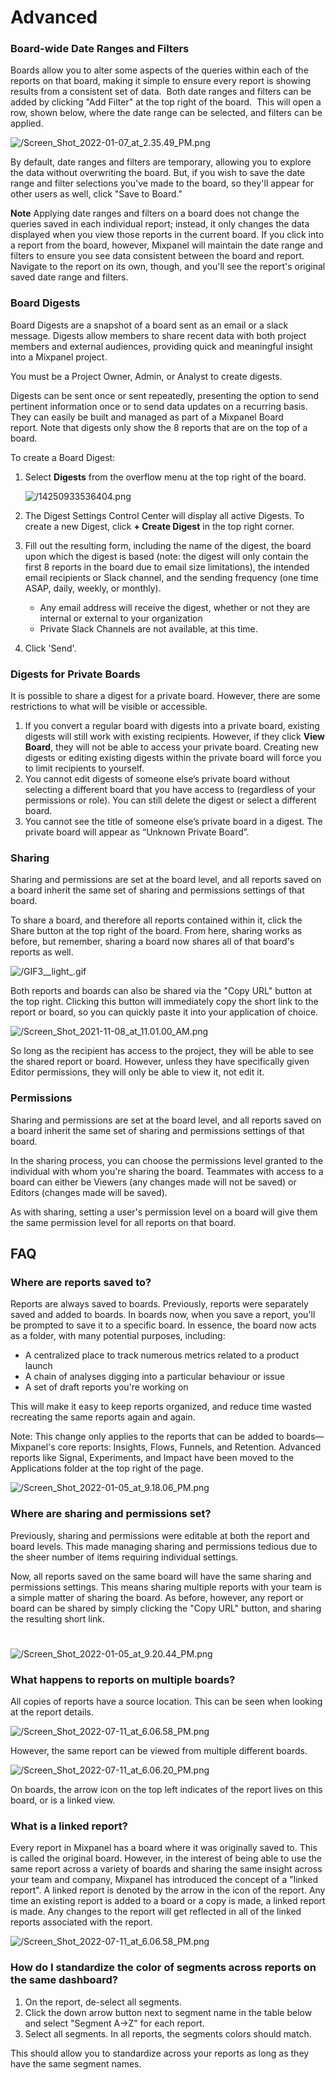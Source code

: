 # Advanced

### Board-wide Date Ranges and Filters

Boards allow you to alter some aspects of the queries within each of the reports on that board, making it simple to ensure every report is showing results from a consistent set of data.  Both date ranges and filters can be added by clicking "Add Filter" at the top right of the board.  This will open a row, shown below, where the date range can be selected, and filters can be applied.

![/Screen_Shot_2022-01-07_at_2.35.49_PM.png](/Screen_Shot_2022-01-07_at_2.35.49_PM.png)

By default, date ranges and filters are temporary, allowing you to explore the data without overwriting the board. But, if you wish to save the date range and filter selections you've made to the board, so they'll appear for other users as well, click "Save to Board."

**Note**
Applying date ranges and filters on a board does not change the queries saved in each individual report; instead, it only changes the data displayed when you view those reports in the current board. If you click into a report from the board, however, Mixpanel will maintain the date range and filters to ensure you see data consistent between the board and report. Navigate to the report on its own, though, and you'll see the report's original saved date range and filters.

### Board Digests

Board Digests are a snapshot of a board sent as an email or a slack message. Digests allow members to share recent data with both project members and external audiences, providing quick and meaningful insight into a Mixpanel project.

You must be a Project Owner, Admin, or Analyst to create digests.

Digests can be sent once or sent repeatedly, presenting the option to send pertinent information once or to send data updates on a recurring basis. They can easily be built and managed as part of a Mixpanel Board report. Note that digests only show the 8 reports that are on the top of a board.

To create a Board Digest:

1. Select **Digests** from the overflow menu at the top right of the board.

    ![/14250933536404.png](/14250933536404.png)

2. The Digest Settings Control Center will display all active Digests. To create a new Digest, click **+ Create Digest** in the top right corner.
3. Fill out the resulting form, including the name of the digest, the board upon which the digest is based (note: the digest will only contain the first 8 reports in the board due to email size limitations), the intended email recipients or Slack channel, and the sending frequency (one time ASAP, daily, weekly, or monthly).
    - Any email address will receive the digest, whether or not they are internal or external to your organization
    - Private Slack Channels are not available, at this time.
4. Click 'Send'.

### Digests for Private Boards

It is possible to share a digest for a private board. However, there are some restrictions to what will be visible or accessible.

1. If you convert a regular board with digests into a private board, existing digests will still work with existing recipients. However, if they click **View Board**, they will not be able to access your private board. Creating new digests or editing existing digests within the private board will force you to limit recipients to yourself.
2. You cannot edit digests of someone else’s private board without selecting a different board that you have access to (regardless of your permissions or role). You can still delete the digest or select a different board.
3. You cannot see the title of someone else’s private board in a digest. The private board will appear as “Unknown Private Board”.

### Sharing

Sharing and permissions are set at the board level, and all reports saved on a board inherit the same set of sharing and permissions settings of that board.

To share a board, and therefore all reports contained within it, click the Share button at the top right of the board. From here, sharing works as before, but remember, sharing a board now shares all of that board's reports as well. 

![/GIF3__light_.gif](/GIF3__light_.gif)

Both reports and boards can also be shared via the "Copy URL" button at the top right. Clicking this button will immediately copy the short link to the report or board, so you can quickly paste it into your application of choice.

![/Screen_Shot_2021-11-08_at_11.01.00_AM.png](/Screen_Shot_2021-11-08_at_11.01.00_AM.png)

So long as the recipient has access to the project, they will be able to see the shared report or board. However, unless they have specifically given Editor permissions, they will only be able to view it, not edit it.

### Permissions

Sharing and permissions are set at the board level, and all reports saved on a board inherit the same set of sharing and permissions settings of that board.

In the sharing process, you can choose the permissions level granted to the individual with whom you're sharing the board. Teammates with access to a board can either be Viewers (any changes made will not be saved) or Editors (changes made will be saved). 

As with sharing, setting a user's permission level on a board will give them the same permission level for all reports on that board.

## FAQ

### Where are reports saved to?

Reports are always saved to boards. Previously, reports were separately saved and added to boards. In boards now, when you save a report, you'll be prompted to save it to a specific board. In essence, the board now acts as a folder, with many potential purposes, including:

- A centralized place to track numerous metrics related to a product launch
- A chain of analyses digging into a particular behaviour or issue
- A set of draft reports you're working on

This will make it easy to keep reports organized, and reduce time wasted recreating the same reports again and again.

Note: This change only applies to the reports that can be added to boards—Mixpanel's core reports: Insights, Flows, Funnels, and Retention. Advanced reports like Signal, Experiments, and Impact have been moved to the Applications folder at the top right of the page.

![/Screen_Shot_2022-01-05_at_9.18.06_PM.png](/Screen_Shot_2022-01-05_at_9.18.06_PM.png)

### Where are sharing and permissions set?

Previously, sharing and permissions were editable at both the report and board levels. This made managing sharing and permissions tedious due to the sheer number of items requiring individual settings.

Now, all reports saved on the same board will have the same sharing and permissions settings. This means sharing multiple reports with your team is a simple matter of sharing the board. As before, however, any report or board can be shared by simply clicking the "Copy URL" button, and sharing the resulting short link.

#

![/Screen_Shot_2022-01-05_at_9.20.44_PM.png](/Screen_Shot_2022-01-05_at_9.20.44_PM.png)

### What happens to reports on multiple boards?

All copies of reports have a source location. This can be seen when looking at the report details.

![/Screen_Shot_2022-07-11_at_6.06.58_PM.png](/Screen_Shot_2022-07-11_at_6.06.58_PM.png)

However, the same report can be viewed from multiple different boards.

![/Screen_Shot_2022-07-11_at_6.06.20_PM.png](/Screen_Shot_2022-07-11_at_6.06.20_PM.png)

On boards, the arrow icon on the top left indicates of the report lives on this board, or is a linked view.

### What is a linked report?

Every report in Mixpanel has a board where it was originally saved to. This is called the original board. However, in the interest of being able to use the same report across a variety of boards and sharing the same insight across your team and company, Mixpanel has introduced the concept of a "linked report". A linked report is denoted by the arrow in the icon of the report. Any time an existing report is added to a board or a copy is made, a linked report is made. Any changes to the report will get reflected in all of the linked reports associated with the report.

![/Screen_Shot_2022-07-11_at_6.06.58_PM.png](/Screen_Shot_2022-07-11_at_6.06.58_PM.png)

### How do I standardize the color of segments across reports on the same dashboard?

1. On the report, de-select all segments.
2. Click the down arrow button next to segment name in the table below and select "Segment A->Z" for each report.
3. Select all segments.
In all reports, the segments colors should match.

This should allow you to standardize across your reports as long as they have the same segment names.
 
